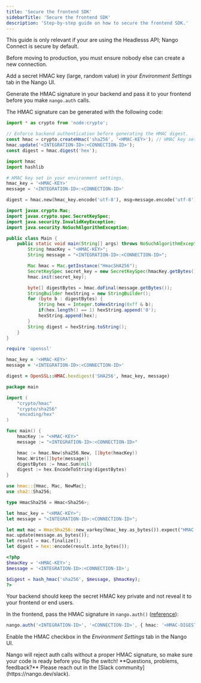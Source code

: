 ```yaml
---
title: 'Secure the frontend SDK'
sidebarTitle: 'Secure the frontend SDK'
description: 'Step-by-step guide on how to secure the frontend SDK.'
---
```


<Tip>This guide is only relevant if your are using the Headlesss API; Nango Connect is secure by default.</Tip>

Before moving to production, you must ensure nobody else can create a new connection.

Add a secret HMAC key (large, random value) in your _Environment Settings_ tab in the Nango UI.

Generate the HMAC signature in your backend and pass it to your frontend before you make `nango.auth` calls.

The HMAC signature can be generated with the following code:

<Tabs>

<Tab title="Javascript/Typescript">

```js
import * as crypto from 'node:crypto';

// Enforce backend authentication before generating the HMAC digest.
const hmac = crypto.createHmac('sha256', '<HMAC-KEY>'); // HMAC key set in your environment settings.
hmac.update('<INTEGRATION-ID>:<CONNECTION-ID>');
const digest = hmac.digest('hex');
```

</Tab>

<Tab title="Python">

```python
import hmac
import hashlib

# HMAC key set in your environment settings.
hmac_key = '<HMAC-KEY>'
message = '<INTEGRATION-ID>:<CONNECTION-ID>'

digest = hmac.new(hmac_key.encode('utf-8'), msg=message.encode('utf-8'), digestmod=hashlib.sha256).hexdigest()
```

</Tab>

<Tab title="Java">

```java
import javax.crypto.Mac;
import javax.crypto.spec.SecretKeySpec;
import java.security.InvalidKeyException;
import java.security.NoSuchAlgorithmException;

public class Main {
    public static void main(String[] args) throws NoSuchAlgorithmException, InvalidKeyException {
        String hmacKey = "<HMAC-KEY>";
        String message = "<INTEGRATION-ID>:<CONNECTION-ID>";

        Mac hmac = Mac.getInstance("HmacSHA256");
        SecretKeySpec secret_key = new SecretKeySpec(hmacKey.getBytes(), "HmacSHA256");
        hmac.init(secret_key);

        byte[] digestBytes = hmac.doFinal(message.getBytes());
        StringBuilder hexString = new StringBuilder();
        for (byte b : digestBytes) {
            String hex = Integer.toHexString(0xff & b);
            if(hex.length() == 1) hexString.append('0');
            hexString.append(hex);
        }
        String digest = hexString.toString();
    }
}
```

</Tab>

<Tab title="Ruby">

```ruby
require 'openssl'

hmac_key = '<HMAC-KEY>'
message = '<INTEGRATION-ID>:<CONNECTION-ID>'

digest = OpenSSL::HMAC.hexdigest('SHA256', hmac_key, message)
```

</Tab>

<Tab title="Go">

```go
package main

import (
    "crypto/hmac"
    "crypto/sha256"
    "encoding/hex"
)

func main() {
    hmacKey := "<HMAC-KEY>"
    message := "<INTEGRATION-ID>:<CONNECTION-ID>"

    hmac := hmac.New(sha256.New, []byte(hmacKey))
    hmac.Write([]byte(message))
    digestBytes := hmac.Sum(nil)
    digest := hex.EncodeToString(digestBytes)
}
```

</Tab>

<Tab title="Rust">

```rust
use hmac::{Hmac, Mac, NewMac};
use sha2::Sha256;

type HmacSha256 = Hmac<Sha256>;

let hmac_key = "<HMAC-KEY>";
let message = "<INTEGRATION-ID>:<CONNECTION-ID>";

let mut mac = HmacSha256::new_varkey(hmac_key.as_bytes()).expect("HMAC can take key of any size");
mac.update(message.as_bytes());
let result = mac.finalize();
let digest = hex::encode(result.into_bytes());
```

</Tab>

<Tab title="PHP">

```php
<?php
$hmacKey = '<HMAC-KEY>';
$message = '<INTEGRATION-ID>:<CONNECTION-ID>';

$digest = hash_hmac('sha256', $message, $hmacKey);
?>
```

</Tab>

</Tabs>

<Info>
Your backend should keep the secret HMAC key private and not reveal it to your frontend or end users.
</Info>

In the frontend, pass the HMAC signature in `nango.auth()` ([reference](/reference/sdks/frontend#collect-and-store-end-user-credentials)):

```ts
nango.auth('<INTEGRATION-ID>', '<CONNECTION-ID>', { hmac: '<HMAC-DIGEST>' });
```

Enable the HMAC checkbox in the _Environment Settings_ tab in the Nango UI.

<Warning>
Nango will reject auth calls without a proper HMAC signature, so make sure your code is ready before you flip the switch!
</Warning>

<Tip>
**Questions, problems, feedback?** Please reach out in the [Slack community](https://nango.dev/slack).
</Tip>
